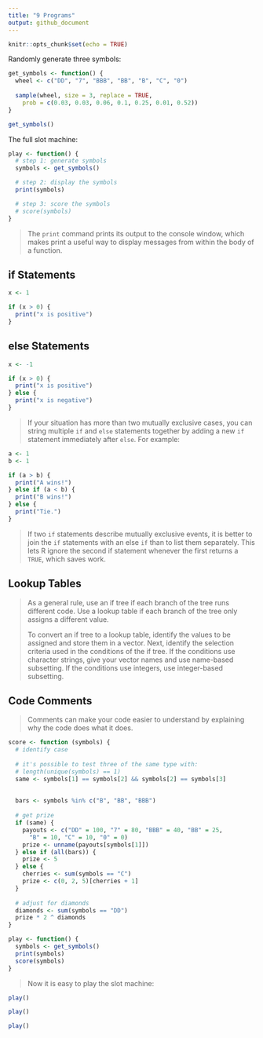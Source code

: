 ```yaml
---
title: "9 Programs"
output: github_document
---
```


```r
knitr::opts_chunk$set(echo = TRUE)
```

Randomly generate three symbols:

```r
get_symbols <- function() {
  wheel <- c("DD", "7", "BBB", "BB", "B", "C", "0")
  
  sample(wheel, size = 3, replace = TRUE, 
    prob = c(0.03, 0.03, 0.06, 0.1, 0.25, 0.01, 0.52))
}
```

```r
get_symbols()
```

The full slot machine:
```r
play <- function() {
  # step 1: generate symbols
  symbols <- get_symbols()

  # step 2: display the symbols
  print(symbols)

  # step 3: score the symbols
  # score(symbols)
}
```

>The `print` command prints its output to the console window, which makes print a useful way to display messages from within the body of a function. 

## if Statements

```r
x <- 1

if (x > 0) {
  print("x is positive")
}
```

## else Statements

```r
x <- -1

if (x > 0) {
  print("x is positive")
} else {
  print("x is negative")
}
```

>If your situation has more than two mutually exclusive cases, you can string multiple `if` and `else` statements together by adding a new `if` statement immediately after `else`. For example:

```r
a <- 1
b <- 1

if (a > b) {
  print("A wins!")
} else if (a < b) {
  print("B wins!")
} else {
  print("Tie.")
}
```

> If two `if` statements describe mutually exclusive events, it is better to join the `if` statements with an else `if` than to list them separately. This lets R ignore the second if statement whenever the first returns a `TRUE`, which saves work.

## Lookup Tables

>As a general rule, use an if tree if each branch of the tree runs different code. Use a lookup table if each branch of the tree only assigns a different value.
>
>To convert an if tree to a lookup table, identify the values to be assigned and store them in a vector. Next, identify the selection criteria used in the conditions of the if tree. If the conditions use character strings, give your vector names and use name-based subsetting. If the conditions use integers, use integer-based subsetting. 

## Code Comments

>Comments can make your code easier to understand by explaining why the code does what it does.

```r
score <- function (symbols) {
  # identify case
  
  # it's possible to test three of the same type with:
  # length(unique(symbols) == 1)
  same <- symbols[1] == symbols[2] && symbols[2] == symbols[3]
  
  
  bars <- symbols %in% c("B", "BB", "BBB")
  
  # get prize
  if (same) {
    payouts <- c("DD" = 100, "7" = 80, "BBB" = 40, "BB" = 25, 
      "B" = 10, "C" = 10, "0" = 0)
    prize <- unname(payouts[symbols[1]])
  } else if (all(bars)) {
    prize <- 5
  } else {
    cherries <- sum(symbols == "C")
    prize <- c(0, 2, 5)[cherries + 1]
  }
  
  # adjust for diamonds
  diamonds <- sum(symbols == "DD")
  prize * 2 ^ diamonds
}
```


```r
play <- function() {
  symbols <- get_symbols()
  print(symbols)
  score(symbols)
}
```

>Now it is easy to play the slot machine:

```r
play()

play()

play()
```

